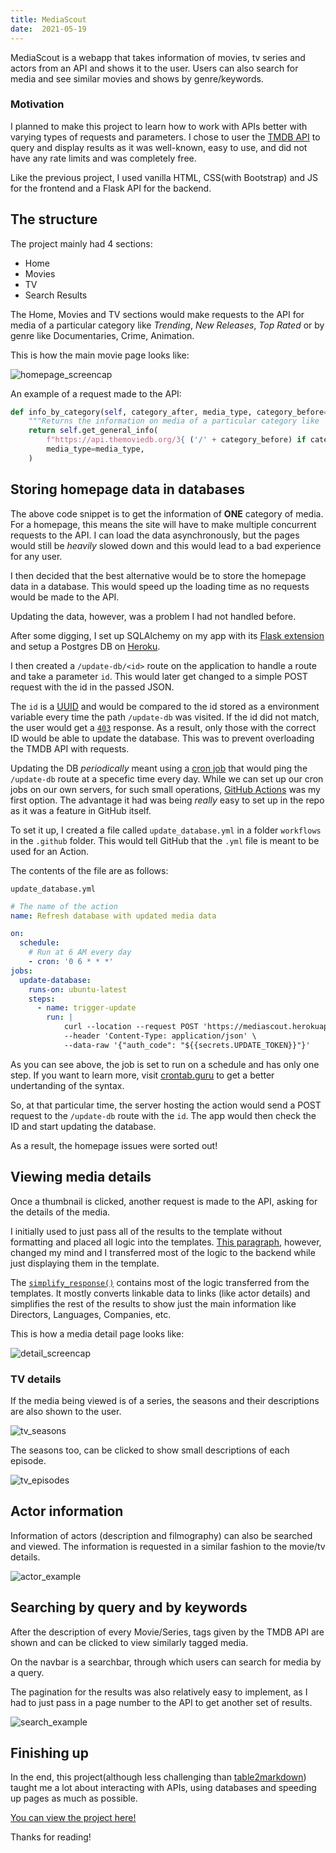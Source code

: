 ```yaml
---
title: MediaScout
date:  2021-05-19
---
```


MediaScout is a webapp that takes information of movies, tv series and actors from an API and shows it to the user. 
Users can also search for media and see similar movies and shows by genre/keywords.

### Motivation

I planned to make this project to learn how to work with APIs better with varying types of requests and parameters. 
I chose to user the [TMDB API](developers.themoviedb.org)    to query and display results as it was well-known, easy to use, and did not have any rate limits
and was completely free.

Like the previous project, I used vanilla HTML, CSS(with Bootstrap) and JS for the frontend and a Flask API for the backend.

## The structure

The project mainly had 4 sections: 

- Home
- Movies
- TV
- Search Results 

The Home, Movies and TV sections would make requests to the API for media of a particular category like
 *Trending*, *New Releases*, *Top Rated* or by genre like Documentaries, Crime, Animation.

This is how the main movie page looks like: 

![homepage_screencap](homepage.jpg)

An example of a request made to the API: 

```python
def info_by_category(self, category_after, media_type, category_before=None):
    """Returns the information on media of a particular category like 'trending' or 'popular'."""
    return self.get_general_info(
        f"https://api.themoviedb.org/3{ ('/' + category_before) if category_before else ''}/{media_type}/{category_after}",
        media_type=media_type,
    )
```


## Storing homepage data in databases

The above code snippet is to get the information of **ONE** category of media. For a homepage, this means the site will have
to make multiple concurrent requests to the API. I can load the data asynchronously, but the pages would still be *heavily*
slowed down and this would lead to a bad experience for any user.

I then decided that the best alternative would be to store the homepage data in a database. This would speed up the loading time 
as no requests would be made to the API. 

Updating the data, however, was a problem I had not handled before. 

After some digging, I set up SQLAlchemy on my app with its 
[Flask extension](https://flask-sqlalchemy.palletsprojects.com/en/2.x/) and setup a
Postgres DB on [Heroku](https://www.heroku.com/postgres).

I then created a `/update-db/<id>` route on the application to handle a route and take a parameter `id`. This would
later get changed to a simple POST request with the id in the passed JSON.

The `id` is a [UUID](https://en.wikipedia.org/wiki/Universally_unique_identifier)
 and would be compared to the id stored as a environment variable every time the path `/update-db`
 was visited. If the id did not match, the user would get a 
 [`403`](https://developer.mozilla.org/en-US/docs/Web/HTTP/Status/403) response. As a result, only those
 with the correct ID would be able to update the database. This was to prevent overloading the TMDB API with requests.

Updating the DB *periodically* meant using a [cron job](https://en.wikipedia.org/wiki/Cron) that would ping the `/update-db`
route at a specefic time every day. While we can set up our cron jobs on our own servers, for such small operations, 
[GitHub Actions](https://github.com/features/actions) was my first option. The advantage it had was being *really* easy to
set up in the repo as it was a feature in GitHub itself.

To set it up, I created a file called `update_database.yml` in a folder `workflows` in the `.github` folder. This would tell
GitHub that the `.yml` file is meant to be used for an Action.

The contents of the file are as follows: 

`update_database.yml`
```yml
# The name of the action
name: Refresh database with updated media data

on:
  schedule:
    # Run at 6 AM every day
    - cron: '0 6 * * *'
jobs:
  update-database:
    runs-on: ubuntu-latest
    steps:
      - name: trigger-update
        run: |
            curl --location --request POST 'https://mediascout.herokuapp.com/update-db' \
            --header 'Content-Type: application/json' \
            --data-raw '{"auth_code": "${{secrets.UPDATE_TOKEN}}"}'
```
As you can see above, the job is set to run on a schedule and has only one step. If you want to learn more,
visit [crontab.guru](https://crontab.guru) to get a better undertanding of the syntax.

So, at that particular time, the server hosting the action would send a POST request to the `/update-db` route with the 
`id`. The app would then check the ID and start updating the database.

As a result, the homepage issues were sorted out! 

## Viewing media details

Once a thumbnail is clicked, another request is made to the API, asking for the details of the media. 

I initially used to just pass all of the results to the template without formatting and placed all logic into the templates.
[This paragraph](https://jinja.palletsprojects.com/en/3.0.x/faq/#isn-t-it-a-terrible-idea-to-put-logic-into-templates),
however, changed my mind and I transferred most of the logic to the backend while just displaying them in the template.

The [`simplify_response()`](https://github.com/1Gokul/MediaScout/blob/5092d452d3f5d05dfe4b91d77cae380b7494f357/media_finder.py#L415) 
contains most of the logic transferred from the templates. It mostly converts linkable data to links (like actor details) and 
simplifies the rest of the results to show just the main information like Directors, Languages, Companies, etc.

This is how a media detail page looks like: 

![detail_screencap](novie-detail.jpg)

### TV details

If the media being viewed is of a series, the seasons and their descriptions are also shown to the user. 

![tv_seasons](seasons.jpg)

The seasons too, can be clicked to show small descriptions of each episode.

![tv_episodes](episodes.jpg)

## Actor information 

Information of actors (description and filmography) can also be searched and viewed. The information is requested in a 
similar fashion to the movie/tv details.

![actor_example](actor-detail.jpg)

## Searching by query and by keywords

After the description of every Movie/Series, tags given by the TMDB API are shown and can be clicked to view similarly tagged media.

On the navbar is a searchbar, through which users can search for media by a query.

The pagination for the results was also relatively easy to implement, as I had to just pass in a page number to the API to get
another set of results.

![search_example](search-results.jpg)

## Finishing up 

In the end, this project(although less challenging than [table2markdown](/blog/table2markdown-project)) taught me a lot about
interacting with APIs, using databases and speeding up pages as much as possible.

[You can view the project here!](https://mediascout.herokuapp.com/)

Thanks for reading!